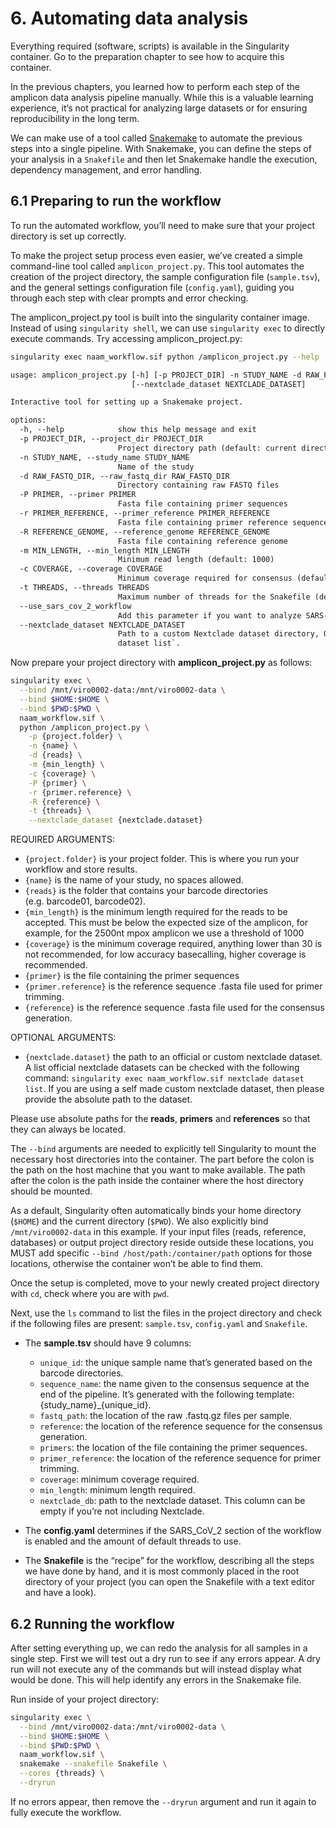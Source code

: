 # 6. Automating data analysis {.unnumbered}

::: callout-important
Everything required (software, scripts) is available in the Singularity container. Go to the preparation chapter to see how to acquire this container.
:::

In the previous chapters, you learned how to perform each step of the amplicon data analysis pipeline manually. While this is a valuable learning experience, it's not practical for analyzing large datasets or for ensuring reproducibility in the long term.

We can make use of a tool called [Snakemake](https://snakemake.readthedocs.io/en/stable/){target="_blank"} to automate the previous steps into a single pipeline. With Snakemake, you can define the steps of your analysis in a `Snakefile` and then let Snakemake handle the execution, dependency management, and error handling.

## 6.1 Preparing to run the workflow {.unnumbered}

To run the automated workflow, you'll need to make sure that your project directory is set up correctly.

To make the project setup process even easier, we've created a simple command-line tool called `amplicon_project.py`. This tool automates the creation of the project directory, the sample configuration file (`sample.tsv`), and the general settings configuration file (`config.yaml`), guiding you through each step with clear prompts and error checking.

The amplicon_project.py tool is built into the singularity container image. Instead of using `singularity shell`, we can use `singularity exec` to directly execute commands. Try accessing amplicon_project.py:

``` bash
singularity exec naam_workflow.sif python /amplicon_project.py --help
```

```default
usage: amplicon_project.py [-h] [-p PROJECT_DIR] -n STUDY_NAME -d RAW_FASTQ_DIR -P PRIMER -r PRIMER_REFERENCE -R REFERENCE_GENOME [-m MIN_LENGTH] [-c COVERAGE] [-t THREADS] [--use_sars_cov_2_workflow]
                           [--nextclade_dataset NEXTCLADE_DATASET]

Interactive tool for setting up a Snakemake project.

options:
  -h, --help            show this help message and exit
  -p PROJECT_DIR, --project_dir PROJECT_DIR
                        Project directory path (default: current directory)
  -n STUDY_NAME, --study_name STUDY_NAME
                        Name of the study
  -d RAW_FASTQ_DIR, --raw_fastq_dir RAW_FASTQ_DIR
                        Directory containing raw FASTQ files
  -P PRIMER, --primer PRIMER
                        Fasta file containing primer sequences
  -r PRIMER_REFERENCE, --primer_reference PRIMER_REFERENCE
                        Fasta file containing primer reference sequence
  -R REFERENCE_GENOME, --reference_genome REFERENCE_GENOME
                        Fasta file containing reference genome
  -m MIN_LENGTH, --min_length MIN_LENGTH
                        Minimum read length (default: 1000)
  -c COVERAGE, --coverage COVERAGE
                        Minimum coverage required for consensus (default: 30)
  -t THREADS, --threads THREADS
                        Maximum number of threads for the Snakefile (default: 8)
  --use_sars_cov_2_workflow
                        Add this parameter if you want to analyze SARS-CoV-2 data
  --nextclade_dataset NEXTCLADE_DATASET
                        Path to a custom Nextclade dataset directory, OR an official Nextclade dataset name (e.g., 'nextstrain/sars-cov-2/wuhan-hu-1/orfs'). Check official nextclade datasets with `nextclade
                        dataset list`.
```

Now prepare your project directory with **amplicon_project.py** as follows:

``` bash
singularity exec \
  --bind /mnt/viro0002-data:/mnt/viro0002-data \
  --bind $HOME:$HOME \
  --bind $PWD:$PWD \
  naam_workflow.sif \
  python /amplicon_project.py \
    -p {project.folder} \
    -n {name} \
    -d {reads} \
    -m {min_length} \
    -c {coverage} \
    -P {primer} \
    -r {primer.reference} \
    -R {reference} \
    -t {threads} \
    --nextclade_dataset {nextclade.dataset}
```

REQUIRED ARGUMENTS:

- `{project.folder}` is your project folder. This is where you run your workflow and store results.
- `{name}` is the name of your study, no spaces allowed.
- `{reads}` is the folder that contains your barcode directories (e.g. barcode01, barcode02).
- `{min_length}` is the minimum length required for the reads to be accepted. This must be below the expected size of the amplicon, for example, for the 2500nt mpox amplicon we use a threshold of 1000
- `{coverage}` is the minimum coverage required, anything lower than 30 is not recommended, for low accuracy basecalling, higher coverage is recommended.
- `{primer}` is the file containing the primer sequences
- `{primer.reference}` is the reference sequence .fasta file used for primer trimming.
- `{reference}` is the reference sequence .fasta file used for the consensus generation.

OPTIONAL ARGUMENTS:

- `{nextclade.dataset}` the path to an official or custom nextclade dataset. A list official nextclade datasets can be checked with the following command: `singularity exec naam_workflow.sif nextclade dataset list`. If you are using a self made custom nextclade dataset, then please provide the absolute path to the dataset.

::: callout-important
Please use absolute paths for the **reads**, **primers** and **references** so that they can always be located.
:::

The `--bind` arguments are needed to explicitly tell Singularity to mount the necessary host directories into the container. The part before the colon is the path on the host machine that you want to make available. The path after the colon is the path inside the container where the host directory should be mounted. 

As a default, Singularity often automatically binds your home directory (`$HOME`) and the current directory (`$PWD`). We also explicitly bind `/mnt/viro0002-data` in this example. If your input files (reads, reference, databases) or output project directory reside outside these locations, you MUST add specific `--bind /host/path:/container/path` options for those locations, otherwise the container won't be able to find them.

Once the setup is completed, move to your newly created project directory with `cd`, check where you are with `pwd`.

Next, use the `ls` command to list the files in the project directory and check if the following files are present: `sample.tsv`, `config.yaml` and `Snakefile`.

-   The **sample.tsv** should have 9 columns:
    - `unique_id`: the unique sample name that's generated based on the barcode directories.
    - `sequence_name`: the name given to the consensus sequence at the end of the pipeline. It's generated with the following template: {study_name}_{unique_id}.
    - `fastq_path`: the location of the raw .fastq.gz files per sample.
    - `reference`: the location of the reference sequence for the consensus generation.
    - `primers`: the location of the file containing the primer sequences.
    - `primer_reference`: the location of the reference sequence for primer trimming.
    - `coverage`: minimum coverage required.
    - `min_length`: minimum length required.
    - `nextclade_db`: path to the nextclade dataset. This column can be empty if you're not including Nextclade.

-   The **config.yaml** determines if the SARS_CoV_2 section of the workflow is enabled and the amount of default threads to use.

-   The **Snakefile** is the "recipe" for the workflow, describing all the steps we have done by hand, and it is most commonly placed in the root directory of your project (you can open the Snakefile with a text editor and have a look).

## 6.2 Running the workflow {.unnumbered}

After setting everything up, we can redo the analysis for all samples in a single step. First we will test out a dry run to see if any errors appear. A dry run will not execute any of the commands but will instead display what would be done. This will help identify any errors in the Snakemake file.

Run inside of your project directory:

```bash
singularity exec \
  --bind /mnt/viro0002-data:/mnt/viro0002-data \
  --bind $HOME:$HOME \
  --bind $PWD:$PWD \
  naam_workflow.sif \
  snakemake --snakefile Snakefile \
  --cores {threads} \
  --dryrun
```

If no errors appear, then remove the `--dryrun` argument and run it again to fully execute the workflow.